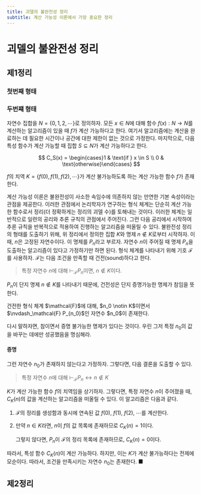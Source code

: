 ```yaml
---
title: 괴델의 불완전성 정리
subtitle: 계산 가능성 이론에서 가장 중요한 정리
---
```

# 괴델의 불완전성 정리

## 제1정리

### 첫번째 형태

### 두번쨰 형태

자연수 집합을 $N=\{0,\,1,\,2,\,\cdots\}$로 정의하자. 모든 $x\in N$에 대해 함수 $f(x):N\rightarrow N$를 계산하는 알고리즘이 있을 때 $f$가 계산 가능하다고 한다. 여기서 알고리즘에는 계산을 완료하는 데 필요한 시간이나 공간에 대한 제한이 없는 것으로 가정한다. 마지막으로, 다음 특성 함수가 계산 가능할 때 집합 $S \subseteq N$가 계산 가능하다고 한다.

$$ C_S(x) = \begin{cases}1 & \text{if } x \in S \\ 0 & \text{otherwise}\end{cases} $$


$f$의 치역 $K=\{f(0),\,f(1),\,f(2),\,\cdots\}$가 계산 불가능하도록 하는 계산 가능한 함수 $f$가 존재한다.

계산 가능성 이론은 불완전성이 사소한 속임수에 의존하지 않는 만연한 기본 속성이라는 관점을 제공한다. 이러한 관점에서 논리학자가 연구하는 형식 체계는 단순히 계산 가능한 함수로서 정리(더 정확하게는 정리의 괴델 수)를 토해내는 것이다. 이러한 체계는 일반적으로 일련의 공리와 추론 규칙의 관점에서 주어진다. 그런 다음 공리에서 시작하여 추론 규칙을 반복적으로 적용하여 진행하는 알고리즘을 떠올릴 수 있다. 불완전성 정리의 형태를 도출하기 위해, 위 정리에서 정의한 집합 $K$와 명제 $n\notin K$로부터 시작하자. 이때, $n$은 고정된 자연수이다. 이 명제를 $P_n$라고 부르자. 자연수 $n$이 주어질 때 명제 $P_n$을 도출하는 알고리즘이 있다고 가정하기만 하면 된다. 형식 체계를 나타내기 위해 기호 $\mathcal{F}$를 사용하자. $\mathcal{F}$는 다음 조건을 만족할 때 건전(sound)하다고 한다.

> 특정 자연수 $n$에 대해 $\vdash_\mathcal{F} P_n$이면, $n \notin K$이다.

$P_n$이 단지 명제 $n \notin K$를 나타내기 때문에, 건전성은 단지 증명가능한 명제가 참임을 뜻한다.

<Theorem>
건전한 형식 체계 $\mathcal{F}$에 대해, $n_0 \notin K$이면서 $\nvdash_\mathcal{F} P_{n_0}$인 자연수 $n_0$이 존재한다.
</Theorem>

다시 말하자면, 참이면서 증명 불가능한 명제가 있다는 것이다. 우린 그저 특정 $n_0$의 값을 바꾸는 데에만 성공했음을 명심해라.

#### 증명

그런 자연수 $n_0$가 존재하지 않는다고 가정하자. 그렇다면, 다음 결론을 도출할 수 있다.

> 특정 자연수 $n$에 대해 $\vdash_\mathcal{F} P_{n}\leftrightarrow n\notin K$

$K$가 계산 가능한 함수 $f$의 치역임을 상기하자. 그렇다면, 특정 자연수 $n$이 주어졌을 때, $C_K(n)$의 값을 계산하는 알고리즘을 떠올릴 수 있다. 이 알고리즘은 다음과 같다.

1. $\mathcal{F}$의 정리를 생성함과 동시에 연속된 값 $f(0)$, $f(1)$, $f(2)$, $\cdots$를 계산한다.
1. 만약 $n \in K$라면, $n$이 $f$의 값 목록에 존재하므로 $C_K(n)=1$이다.

    그렇지 않다면, $P_n$이 $\mathcal{F}$의 정리 목록에 존재하므로, $C_K(n)=0$이다.

따라서, 특성 함수 $C_K(n)$이 계산 가능하다. 하지만, 이는 $K$가 계산 불가능하다는 전제에 모순이다. 따라서, 조건을 만족시키는 자연수 $n_0$는 존재한다. ■

## 제2정리

